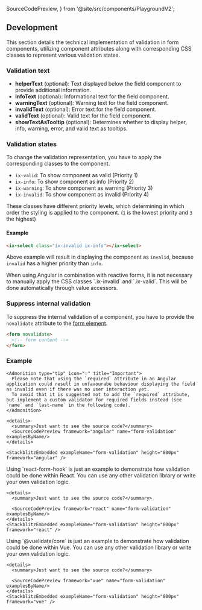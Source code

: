   SourceCodePreview,
} from '@site/src/components/PlaygroundV2';

## Development

This section details the technical implementation of validation in form components, utilizing component attributes along with corresponding CSS classes to represent various validation states.

### Validation text

- **helperText** (optional): Text displayed below the field component to provide additional information.
- **infoText** (optional): Informational text for the field component.
- **warningText** (optional): Warning text for the field component.
- **invalidText** (optional): Error text for the field component.
- **validText** (optional): Valid text for the field component.
- **showTextAsTooltip** (optional): Determines whether to display helper, info, warning, error, and valid text as tooltips.

### Validation states

To change the validation representation, you have to apply the corresponding classes to the component.

- `ix-valid`: To show component as valid (Priority 1)
- `ix-info`: To show component as info (Priority 2)
- `ix-warning`: To show component as warning (Priority 3)
- `ix-invalid`: To show component as invalid (Priority 4)

These classes have different priority levels, which determining in which order the styling is applied to the component. (`1` is the lowest priority and `3` the highest)

#### Example

```html
<ix-select class="ix-invalid ix-info"></ix-select>
```

Above example will result in displaying the component as `invalid`, because `invalid` has a higher priority than `info`.

<Admonition type="tip" icon="💡" title="You are using Angular?">
  When using Angular in combination with reactive forms, it is not necessary to
  manually apply the CSS classes `.ix-invalid` and `.ix-valid`. This will be
  done automatically through value accessors.
</Admonition>

### Suppress internal validation

To suppress the internal validation of a component, you have to provide the `novalidate` attribute to the [form element](https://developer.mozilla.org/en-US/docs/Web/HTML/Element/form#novalidate).

```html
<form novalidate>
  <!-- form content -->
</form>
```

### Example

<Tabs>
  <TabItem value="angular" label="Angular" default>

    <Admonition type="tip" icon="💡" title="Important">
      Please note that using the `required` attribute in an Angular application could result in unfavourabe behaviour displaying the field as invalid even if there was no user interaction yet.
      To avoid that it is suggested not to add the `required` attribute, but implement a custom validator for required fields instead (see `name` and `last-name` in the following code).
    </Admonition>

    <details>
      <summary>Just want to see the source code?</summary>
      <SourceCodePreview framework="angular" name="form-validation" examplesByName/>
    </details>

    <StackblitzEmbedded exampleName="form-validation" height="800px" framework="angular" />

  </TabItem>
  <TabItem value="react" label="React">
    <Admonition type="tip" icon="💡" title="Just an example">
      Using `react-form-hook` is just an example to demonstrate how validation could be done
      within React. You can use any other validation library or write your own validation logic.
    </Admonition>

    <details>
      <summary>Just want to see the source code?</summary>

      <SourceCodePreview framework="react" name="form-validation" examplesByName/>
    </details>
    <StackblitzEmbedded exampleName="form-validation" height="800px" framework="react" />

  </TabItem>
  <TabItem value="vue" label="Vue">
  <Admonition type="tip" icon="💡" title="Just an example">
      Using `@vuelidate/core` is just an example to demonstrate how validation could be done
      within Vue. You can use any other validation library or write your own validation logic.
    </Admonition>

    <details>
      <summary>Just want to see the source code?</summary>

      <SourceCodePreview framework="vue" name="form-validation" examplesByName/>
    </details>
    <StackblitzEmbedded exampleName="form-validation" height="800px" framework="vue" />

  </TabItem>
</Tabs>
